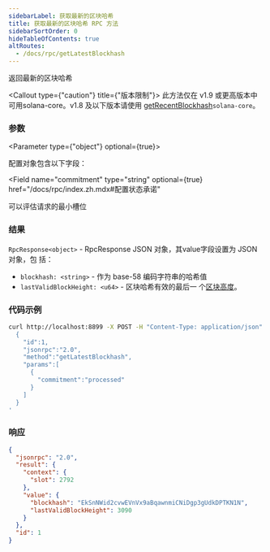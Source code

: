 ```yaml
---
sidebarLabel: 获取最新的区块哈希
title: 获取最新的区块哈希 RPC 方法
sidebarSortOrder: 0
hideTableOfContents: true
altRoutes:
  - /docs/rpc/getLatestBlockhash
---
```


返回最新的区块哈希

<Callout type={"caution"} title={"版本限制"}>
  此方法仅在 v1.9 或更高版本中可用solana-core。v1.8 及以下版本请使用
  [getRecentBlockhash](/docs/rpc/http/getRecentBlockhash)`solana-core`。
</Callout>

<DocSideBySide>

<DocLeftSide>

### 参数

<Parameter type={"object"} optional={true}>

配置对象包含以下字段：

<Field
  name="commitment"
  type="string"
  optional={true}
  href="/docs/rpc/index.zh.mdx#配置状态承诺"
></Field>

<Field name="minContextSlot" type="number" optional={true}>
  可以评估请求的最小槽位
</Field>

</Parameter>

### 结果

`RpcResponse<object>` - RpcResponse JSON 对象，其value字段设置为 JSON 对象，包
括：

- `blockhash: <string>` - 作为 base-58 编码字符串的哈希值
- `lastValidBlockHeight: <u64>` - 区块哈希有效的最后一
  个[区块高度](/docs/terminology.md#block-height)。

</DocLeftSide>

<DocRightSide>

### 代码示例

```bash
curl http://localhost:8899 -X POST -H "Content-Type: application/json" -d '
  {
    "id":1,
    "jsonrpc":"2.0",
    "method":"getLatestBlockhash",
    "params":[
      {
        "commitment":"processed"
      }
    ]
  }
'
```

### 响应

```json
{
  "jsonrpc": "2.0",
  "result": {
    "context": {
      "slot": 2792
    },
    "value": {
      "blockhash": "EkSnNWid2cvwEVnVx9aBqawnmiCNiDgp3gUdkDPTKN1N",
      "lastValidBlockHeight": 3090
    }
  },
  "id": 1
}
```

</DocRightSide>
</DocSideBySide>
